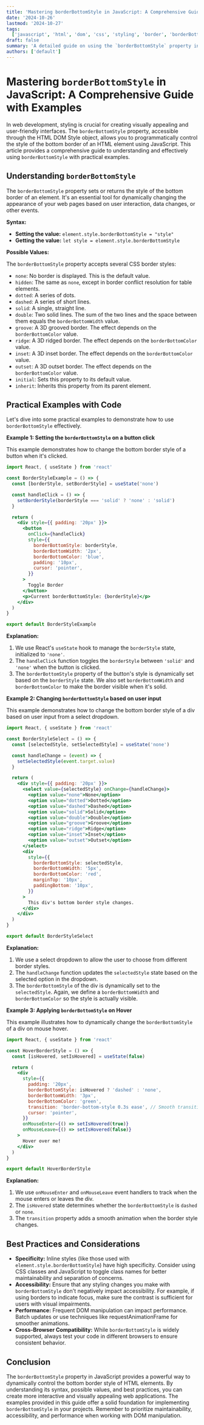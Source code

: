 ```yaml
---
title: 'Mastering borderBottomStyle in JavaScript: A Comprehensive Guide with Examples'
date: '2024-10-26'
lastmod: '2024-10-27'
tags:
  ['javascript', 'html', 'dom', 'css', 'styling', 'border', 'borderBottomStyle', 'web development']
draft: false
summary: 'A detailed guide on using the `borderBottomStyle` property in JavaScript to control the bottom border style of HTML elements. Learn about various border styles and how to manipulate them dynamically with practical code examples.'
authors: ['default']
---
```


# Mastering `borderBottomStyle` in JavaScript: A Comprehensive Guide with Examples

In web development, styling is crucial for creating visually appealing and user-friendly interfaces. The `borderBottomStyle` property, accessible through the HTML DOM Style object, allows you to programmatically control the style of the bottom border of an HTML element using JavaScript. This article provides a comprehensive guide to understanding and effectively using `borderBottomStyle` with practical examples.

## Understanding `borderBottomStyle`

The `borderBottomStyle` property sets or returns the style of the bottom border of an element. It's an essential tool for dynamically changing the appearance of your web pages based on user interaction, data changes, or other events.

**Syntax:**

- **Setting the value:** `element.style.borderBottomStyle = "style"`
- **Getting the value:** `let style = element.style.borderBottomStyle`

**Possible Values:**

The `borderBottomStyle` property accepts several CSS border styles:

- `none`: No border is displayed. This is the default value.
- `hidden`: The same as `none`, except in border conflict resolution for table elements.
- `dotted`: A series of dots.
- `dashed`: A series of short lines.
- `solid`: A single, straight line.
- `double`: Two solid lines. The sum of the two lines and the space between them equals the `borderBottomWidth` value.
- `groove`: A 3D grooved border. The effect depends on the `borderBottomColor` value.
- `ridge`: A 3D ridged border. The effect depends on the `borderBottomColor` value.
- `inset`: A 3D inset border. The effect depends on the `borderBottomColor` value.
- `outset`: A 3D outset border. The effect depends on the `borderBottomColor` value.
- `initial`: Sets this property to its default value.
- `inherit`: Inherits this property from its parent element.

## Practical Examples with Code

Let's dive into some practical examples to demonstrate how to use `borderBottomStyle` effectively.

**Example 1: Setting the `borderBottomStyle` on a button click**

This example demonstrates how to change the bottom border style of a button when it's clicked.

```jsx
import React, { useState } from 'react'

const BorderStyleExample = () => {
  const [borderStyle, setBorderStyle] = useState('none')

  const handleClick = () => {
    setBorderStyle(borderStyle === 'solid' ? 'none' : 'solid')
  }

  return (
    <div style={{ padding: '20px' }}>
      <button
        onClick={handleClick}
        style={{
          borderBottomStyle: borderStyle,
          borderBottomWidth: '2px',
          borderBottomColor: 'blue',
          padding: '10px',
          cursor: 'pointer',
        }}
      >
        Toggle Border
      </button>
      <p>Current borderBottomStyle: {borderStyle}</p>
    </div>
  )
}

export default BorderStyleExample
```

**Explanation:**

1.  We use React's `useState` hook to manage the `borderStyle` state, initialized to `'none'`.
2.  The `handleClick` function toggles the `borderStyle` between `'solid'` and `'none'` when the button is clicked.
3.  The `borderBottomStyle` property of the button's style is dynamically set based on the `borderStyle` state. We also set `borderBottomWidth` and `borderBottomColor` to make the border visible when it's solid.

**Example 2: Changing `borderBottomStyle` based on user input**

This example demonstrates how to change the bottom border style of a div based on user input from a select dropdown.

```jsx
import React, { useState } from 'react'

const BorderStyleSelect = () => {
  const [selectedStyle, setSelectedStyle] = useState('none')

  const handleChange = (event) => {
    setSelectedStyle(event.target.value)
  }

  return (
    <div style={{ padding: '20px' }}>
      <select value={selectedStyle} onChange={handleChange}>
        <option value="none">None</option>
        <option value="dotted">Dotted</option>
        <option value="dashed">Dashed</option>
        <option value="solid">Solid</option>
        <option value="double">Double</option>
        <option value="groove">Groove</option>
        <option value="ridge">Ridge</option>
        <option value="inset">Inset</option>
        <option value="outset">Outset</option>
      </select>
      <div
        style={{
          borderBottomStyle: selectedStyle,
          borderBottomWidth: '5px',
          borderBottomColor: 'red',
          marginTop: '10px',
          paddingBottom: '10px',
        }}
      >
        This div's bottom border style changes.
      </div>
    </div>
  )
}

export default BorderStyleSelect
```

**Explanation:**

1.  We use a select dropdown to allow the user to choose from different border styles.
2.  The `handleChange` function updates the `selectedStyle` state based on the selected option in the dropdown.
3.  The `borderBottomStyle` of the div is dynamically set to the `selectedStyle`. Again, we define a `borderBottomWidth` and `borderBottomColor` so the style is actually visible.

**Example 3: Applying `borderBottomStyle` on Hover**

This example illustrates how to dynamically change the `borderBottomStyle` of a div on mouse hover.

```jsx
import React, { useState } from 'react'

const HoverBorderStyle = () => {
  const [isHovered, setIsHovered] = useState(false)

  return (
    <div
      style={{
        padding: '20px',
        borderBottomStyle: isHovered ? 'dashed' : 'none',
        borderBottomWidth: '3px',
        borderBottomColor: 'green',
        transition: 'border-bottom-style 0.3s ease', // Smooth transition
        cursor: 'pointer',
      }}
      onMouseEnter={() => setIsHovered(true)}
      onMouseLeave={() => setIsHovered(false)}
    >
      Hover over me!
    </div>
  )
}

export default HoverBorderStyle
```

**Explanation:**

1. We use `onMouseEnter` and `onMouseLeave` event handlers to track when the mouse enters or leaves the div.
2. The `isHovered` state determines whether the `borderBottomStyle` is `dashed` or `none`.
3. The `transition` property adds a smooth animation when the border style changes.

## Best Practices and Considerations

- **Specificity:** Inline styles (like those used with `element.style.borderBottomStyle`) have high specificity. Consider using CSS classes and JavaScript to toggle class names for better maintainability and separation of concerns.
- **Accessibility:** Ensure that any styling changes you make with `borderBottomStyle` don't negatively impact accessibility. For example, if using borders to indicate focus, make sure the contrast is sufficient for users with visual impairments.
- **Performance:** Frequent DOM manipulation can impact performance. Batch updates or use techniques like requestAnimationFrame for smoother animations.
- **Cross-Browser Compatibility:** While `borderBottomStyle` is widely supported, always test your code in different browsers to ensure consistent behavior.

## Conclusion

The `borderBottomStyle` property in JavaScript provides a powerful way to dynamically control the bottom border style of HTML elements. By understanding its syntax, possible values, and best practices, you can create more interactive and visually appealing web applications. The examples provided in this guide offer a solid foundation for implementing `borderBottomStyle` in your projects. Remember to prioritize maintainability, accessibility, and performance when working with DOM manipulation.
